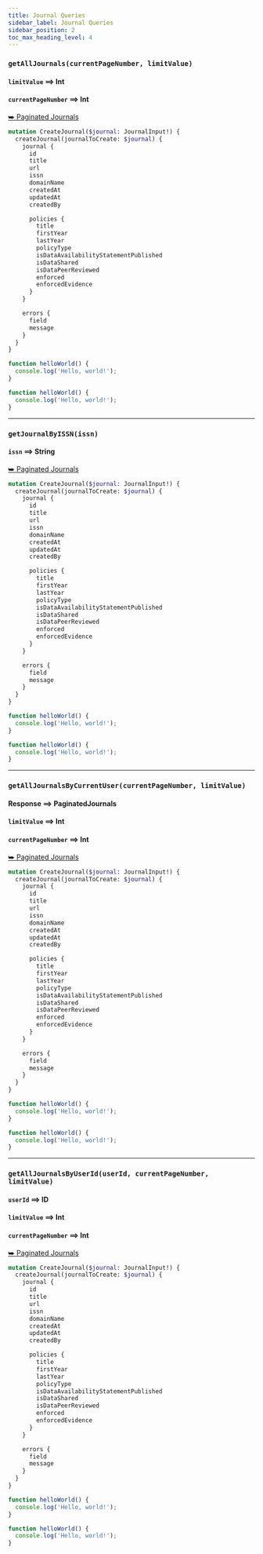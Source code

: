 ```yaml
---
title: Journal Queries
sidebar_label: Journal Queries
sidebar_position: 2
toc_max_heading_level: 4
---
```



### `getAllJournals(currentPageNumber, limitValue)`

#### `limitValue` ⟹ Int

#### `currentPageNumber` ⟹ Int

<a className='response' href='../otherFolder/doc4.md'>
  ⮩ Paginated Journals
</a>

<Tabs>
  <TabItem value='operation' label='Operation' default>

```graphql
mutation CreateJournal($journal: JournalInput!) {
  createJournal(journalToCreate: $journal) {
    journal {
      id
      title
      url
      issn
      domainName
      createdAt
      updatedAt
      createdBy

      policies {
        title
        firstYear
        lastYear
        policyType
        isDataAvailabilityStatementPublished
        isDataShared
        isDataPeerReviewed
        enforced
        enforcedEvidence
      }
    }

    errors {
      field
      message
    }
  }
}
```

  </TabItem>

  <TabItem value='variables' label='Variables' default>

```js
function helloWorld() {
  console.log('Hello, world!');
}
```

  </TabItem>

  <TabItem value='response' label='Response'>

```js
function helloWorld() {
  console.log('Hello, world!');
}
```

  </TabItem>
</Tabs>

---

### `getJournalByISSN(issn)`

#### `issn` ⟹ String

<a className='response' href='../otherFolder/doc4.md'>
  ⮩ Paginated Journals
</a>

<Tabs>
  <TabItem value='operation' label='Operation' default>

```graphql
mutation CreateJournal($journal: JournalInput!) {
  createJournal(journalToCreate: $journal) {
    journal {
      id
      title
      url
      issn
      domainName
      createdAt
      updatedAt
      createdBy

      policies {
        title
        firstYear
        lastYear
        policyType
        isDataAvailabilityStatementPublished
        isDataShared
        isDataPeerReviewed
        enforced
        enforcedEvidence
      }
    }

    errors {
      field
      message
    }
  }
}
```

  </TabItem>

  <TabItem value='variables' label='Variables' default>

```js
function helloWorld() {
  console.log('Hello, world!');
}
```

  </TabItem>

  <TabItem value='response' label='Response'>

```js
function helloWorld() {
  console.log('Hello, world!');
}
```

  </TabItem>
</Tabs>

---

### `getAllJournalsByCurrentUser(currentPageNumber, limitValue)`

#### Response ⟹ PaginatedJournals

#### `limitValue` ⟹ Int

#### `currentPageNumber` ⟹ Int

<a className='response' href='../otherFolder/doc4.md'>
  ⮩ Paginated Journals
</a>

<Tabs>
  <TabItem value='operation' label='Operation' default>

```graphql
mutation CreateJournal($journal: JournalInput!) {
  createJournal(journalToCreate: $journal) {
    journal {
      id
      title
      url
      issn
      domainName
      createdAt
      updatedAt
      createdBy

      policies {
        title
        firstYear
        lastYear
        policyType
        isDataAvailabilityStatementPublished
        isDataShared
        isDataPeerReviewed
        enforced
        enforcedEvidence
      }
    }

    errors {
      field
      message
    }
  }
}
```

  </TabItem>

  <TabItem value='variables' label='Variables' default>

```js
function helloWorld() {
  console.log('Hello, world!');
}
```

  </TabItem>

  <TabItem value='response' label='Response'>

```js
function helloWorld() {
  console.log('Hello, world!');
}
```

  </TabItem>
</Tabs>

---

### `getAllJournalsByUserId(userId, currentPageNumber, limitValue)`

#### `userId` ⟹ ID

#### `limitValue` ⟹ Int

#### `currentPageNumber` ⟹ Int

<a className='response' href='../otherFolder/doc4.md'>
  ⮩ Paginated Journals
</a>

<Tabs>
  <TabItem value='operation' label='Operation' default>

```graphql
mutation CreateJournal($journal: JournalInput!) {
  createJournal(journalToCreate: $journal) {
    journal {
      id
      title
      url
      issn
      domainName
      createdAt
      updatedAt
      createdBy

      policies {
        title
        firstYear
        lastYear
        policyType
        isDataAvailabilityStatementPublished
        isDataShared
        isDataPeerReviewed
        enforced
        enforcedEvidence
      }
    }

    errors {
      field
      message
    }
  }
}
```

  </TabItem>

  <TabItem value='variables' label='Variables' default>

```js
function helloWorld() {
  console.log('Hello, world!');
}
```

  </TabItem>

  <TabItem value='response' label='Response'>

```js
function helloWorld() {
  console.log('Hello, world!');
}
```

  </TabItem>
</Tabs>

